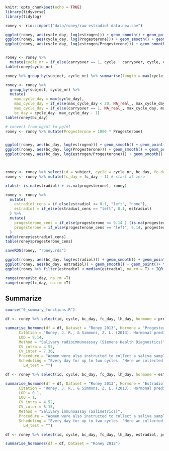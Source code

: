 ```r
knitr::opts_chunk$set(echo = TRUE)
library(tidyverse)
library(tidylog)
```

```r
roney <- rio::import("data/roney/raw estradiol data.new.sav")

ggplot(roney, aes(cycle_day, log(estrogen))) + geom_smooth() + geom_point()
ggplot(roney, aes(cycle_day, log(Progesterone))) + geom_smooth() + geom_point()
ggplot(roney, aes(cycle_day, log(estrogen/Progesterone))) + geom_smooth() + geom_point()


roney <- roney %>% 
  mutate(cycle_nr = if_else(carryover == 1, cycle + carryover, cycle, cycle))
table(roney$cycle_nr)

roney %>% group_by(subject, cycle_nr) %>% summarise(length = max(cycle_day)) %>% xtabs(~ length + cycle_nr, .)

roney <- roney %>% 
  group_by(subject, cycle_nr) %>% 
  mutate(
    max_cycle_day = max(cycle_day),
    max_cycle_day = if_else(max_cycle_day < 20, NA_real_, max_cycle_day),
    max_cycle_day = if_else(carryover == 1, NA_real_, max_cycle_day, max_cycle_day),
    bc_day = cycle_day- max_cycle_day - 1)
table(roney$bc_day)

# convert from ng/ml to pg/ml
roney <- roney %>% mutate(Progesterone = 1000 * Progesterone)


ggplot(roney, aes(bc_day, log(estrogen))) + geom_smooth() + geom_point()
ggplot(roney, aes(bc_day, log(Progesterone))) + geom_smooth() + geom_point()
ggplot(roney, aes(bc_day, log(estrogen/Progesterone))) + geom_smooth() + geom_point()



roney <- roney %>% select(id = subject, cycle = cycle_nr, bc_day, fc_day = cycle_day, estradiol = estrogen, progesterone = Progesterone, cycle_length = max_cycle_day) %>% mutate(lh_day = NA_real_) %>% as_tibble()
roney <- roney %>% mutate(fc_day = fc_day - 1) # start at zero

xtabs(~ is.na(estradiol) + is.na(progesterone), roney)

roney <- roney %>% 
  mutate(
    estradiol_cens = if_else(estradiol <= 0.1, "left", "none"),
    estradiol = if_else(estradiol_cens == "left", 0.1, estradiol)
  ) %>% 
  mutate(
    progesterone_cens = if_else(progesterone <= 9.14 | (is.na(progesterone) & !is.na(estradiol)), "left", "none"),
    progesterone = if_else(progesterone_cens == "left", 9.14, progesterone)
  )
table(roney$estradiol_cens)
table(roney$progesterone_cens)

saveRDS(roney, "roney.rds")

ggplot(roney, aes(bc_day, log(estradiol))) + geom_smooth() + geom_point() + theme_bw()
ggplot(roney, aes(bc_day, estradiol)) + geom_smooth() + geom_point()+ theme_bw()
ggplot(roney %>% filter(estradiol < median(estradiol, na.rm = T) + IQR(estradiol, na.rm = T) * 3), aes(bc_day, estradiol)) + geom_smooth() + geom_point()+ theme_bw()

range(roney$bc_day, na.rm =T)
range(roney$fc_day, na.rm =T)
```


## Summarize
```r
source("0_summary_functions.R")
```

```r
df <- roney %>% select(id, cycle, bc_day, fc_day, lh_day, hormone = progesterone, hormone_cens = progesterone_cens, cycle_length)

summarise_hormone(df = df, Dataset = "Roney 2013", Hormone = "Progesterone",
      Citation = "Roney, J. R., & Simmons, Z. L. (2013). Hormonal predictors of sexual motivation in natural menstrual cycles. Hormones and Behavior, 63(4), 636–645. https://doi.org/10.1016/j.yhbeh.2013.02.013",
      LOD = 9.14,
      Method = "Salivary radioimmunoassay (Siemens Health Diagnostics)",
      CV_intra = 4.57,
      CV_inter = 7.36,
      Procedure = "Women were also instructed to collect a saliva sample each morn- ing. They were asked to do so at least 30 min after any eating or drinking, ideally upon first waking. Collection was via passive drool (a few minutes after rinsing with clean water) into pre-labeled poly- propylene vials. Women stored these vials in home freezers and then delivered them weekly to our research lab, at which time they were given a new batch of vials. Saliva samples were then stored at − 80 C until being shipped for assay. Saliva samples were shipped on dry ice to the Endocrine Core Laboratory at the California Regional Primate Research Center, Davis, CA. Samples were centrifuged at 3000 rpm for 20 min. to separate the aqueous component from other particles. Concentrations of progester- one were estimated in duplicate using commercial radioimmunoassay kits (Siemens Health Diagnostics, Inc., Los Angeles, CA). Assay proce- dures were modified to accommodate overall lower levels of progester- one in human saliva relative to plasma as follows: 1) standards were diluted to concentrations ranging from 0.05 to 4.0 ng/mL; and 2) sample volume was increased to 200 μl. The progesterone assay has a least detectable dose of 0.00914 ng/ml; intra- and inter-assay CVs were 4.57% and 7.36%, respectively.",
      Scheduling = "Every day for up to two cycles. 'Here we collected daily saliva samples across 1–2 menstrual cycles from a sample of naturally cycling young women, as well as daily diary reports of both sexual behavior and self-reported sexual desire.'",
        LH_test = "")

df <- roney %>% select(id, cycle, bc_day, fc_day, lh_day, hormone = estradiol, hormone_cens = estradiol_cens, cycle_length)

summarise_hormone(df = df, Dataset = "Roney 2013", Hormone = "Estradiol",
      Citation = "Roney, J. R., & Simmons, Z. L. (2013). Hormonal predictors of sexual motivation in natural menstrual cycles. Hormones and Behavior, 63(4), 636–645. https://doi.org/10.1016/j.yhbeh.2013.02.013",
      LOD = 0.1,
      LOQ = 1,
      CV_intra = 4.52,
      CV_inter = 8.15,
      Method = "Salivary immunoassay (Salimetrics)",
      Procedure = "Women were also instructed to collect a saliva sample each morn- ing. They were asked to do so at least 30 min after any eating or drinking, ideally upon first waking. Collection was via passive drool (a few minutes after rinsing with clean water) into pre-labeled poly- propylene vials. Women stored these vials in home freezers and then delivered them weekly to our research lab, at which time they were given a new batch of vials. Saliva samples were then stored at − 80 C until being shipped for assay. Saliva samples were shipped on dry ice to the Endocrine Core Laboratory at the California Regional Primate Research Center, Davis, CA. Samples were centrifuged at 3000 rpm for 20 min. to separate the aqueous component from other particles. Concentrations of progester- one were estimated in duplicate using commercial radioimmunoassay kits (Siemens Health Diagnostics, Inc., Los Angeles, CA). Estradiol concentrations were estimated in duplicate using the high sensitivity salivary 17β-estradiol enzyme immunoassay kit (Salimetrics LLC, State College, PA). The estradiol assay has a least detectable dose of 0.1 pg/ml; intra- and inter-assay CVs were 4.52% and 8.15%, respectively.",
      Scheduling = "Every day for up to two cycles. 'Here we collected daily saliva samples across 1–2 menstrual cycles from a sample of naturally cycling young women, as well as daily diary reports of both sexual behavior and self-reported sexual desire.'",
        LH_test = "")

df <- roney %>% select(id, cycle, bc_day, fc_day, lh_day, estradiol, progesterone, cycle_length)

summarise_hormones(df = df, Dataset = "Roney 2013")
```

